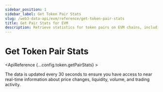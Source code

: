 ```yaml
---
sidebar_position: 1
sidebar_label: Get Token Pair Stats
slug: /web3-data-api/evm/reference/get-token-pair-stats
title: Get Pair Stats for EVM
description: Retrieve statistics for token pairs on EVM chains, including volume and liquidity data.
---
```



# Get Token Pair Stats <MainnetBadge />


<ApiReference {...config.token.getPairStats} >

<SolanaApiBanner
  customTitle="Looking for pair stats on Solana?"
  customText="Access pair stats data on Solana using our API."
  customButtonText="Explore Solana API"
  customButtonLink="/web3-data-api/solana/reference/get-token-pair-stats"
/>

<Admonition type="info" title="Note">

<p>
The data is updated every 30 seconds to ensure you have access to near real-time information about price changes, liquidity, volume, and trading activity.

</p>
</Admonition>

</ApiReference>
